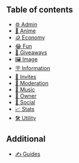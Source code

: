 ## Table of contents

  - [⚙ Admin](commands/admin.md)
  - [🔞 Anime](commands/anime.md)
  - [🪙 Economy](commands/economy.md)
  - [😂 Fun](commands/fun.md)
  - [🎉 Giveaways](commands/giveaways.md)
  - [🖼 Image](commands/image.md)
  - [🪧 Information](commands/information.md)
  - [📨 Invites](commands/invites.md)
  - [🔨 Moderation](commands/moderation.md)
  - [🎵 Music](commands/music.md)
  - [🔏 Owner](commands/owner.md)
  - [🧑 Social](commands/social.md)
  - [📈 Stats](commands/stats.md)
  - [🛠 Utility](commands/utility.md)

## Additional

- [✍ Guides](commands/installation.md)
